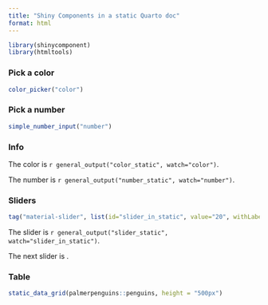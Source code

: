 ```yaml
---
title: "Shiny Components in a static Quarto doc"
format: html
---
```


```r
library(shinycomponent)
library(htmltools)
```

### Pick a color

```r
color_picker("color")
```

### Pick a number

```r
simple_number_input("number")
```



### Info

The color is `r general_output("color_static", watch="color")`.

The number is `r general_output("number_static", watch="number")`.


### Sliders

```r
tag("material-slider", list(id="slider_in_static", value="20", withLabel=""))
```

The slider is `r general_output("slider_static", watch="slider_in_static")`.


<material-slider id="slider_in_static2" value="20" withlabel=""></material-slider>

The next slider is <general-output id="slider_static2" watch="slider_in_static2"></general-output>.



### Table

```r
static_data_grid(palmerpenguins::penguins, height = "500px")
```
